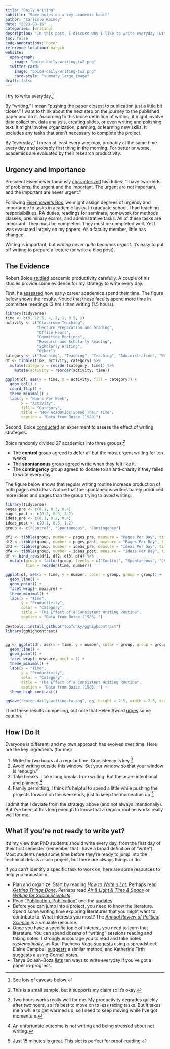 ```yaml
---
title: "Daily Writing"
subtitle: "Some notes on a key academic habit"
author: "Carlisle Rainey"
date: "2023-08-15"
categories: [writing]
description: "In this post, I discuss why I like to write everyday (with caveats)."
toc: false
code-annotations: hover
reference-location: margin
website:
  open-graph:
    image: "boice-daily-writing-tw2.png"
  twitter-card:
    image: "boice-daily-writing-tw2.png"
    card-style: "summary_large_image"
draft: false
---
```


I try to write everyday.^[See lots of caveats below!]

By "writing," I mean "pushing the paper closest to publication just a little bit closer." I want to think about the next step on the journey to the published paper and do it. According to this loose definition of writing, it might involve data collection, data analysis, creating slides, or even writing and polishing text. It might involve organization, planning, or learning new skills. It excludes any tasks that aren't necessary to complete the project.

By "everyday," I mean at least every weekday, probably at the same time every day and probably first thing in the morning. For better or worse, academics are evaluated by their research productivity. 

## Urgency and Importance

President Eisenhower famously [characterized](http://www.presidency.ucsb.edu/ws/?pid=9991) his duties: "I have two kinds of problems, the urgent and the important. The urgent are not important, and the important are never urgent."

Following [Eisenhower's Box](https://en.wikipedia.org/wiki/Time_management#The_Eisenhower_Method), we might assign degrees of urgency and importance to tasks in academic tasks. In graduate school, I had teaching responsibilities, RA duties, readings for seminars, homework for methods classes, preliminary exams, and administrative tasks.   All of these tasks are important. They must be completed. They must be completed well. Yet I was evaluated largely on my papers. As a faculty member, little has changed.

Writing is important, but *writing never quite becomes urgent.* It's easy to put off writing to prepare a lecture (or write a blog post).

## The Evidence

Robert Boice [studied](https://www.amazon.com/Professors-Writers-Self-Help-Productive-Writing/dp/091350713X) academic productivity carefully. A couple of his studies provide some evidence for my strategy to write every day.

First, he [assessed](https://www.sciencedirect.com/science/article/pii/0005796789901447) how early-career academics spend their time. The figure below shows the results. Notice that these faculty spend more time in committee meetings (2 hrs.) than writing (1.5 hours).

```r
library(tidyverse)
time <- c(9, 12.5, 4, 2, 1, 0.5, 2)
activity <- c("Classroom Teaching",
              "Lecture Preparation and Grading",
              "Office Hours",
              "Committee Meetings",
              "Research and Scholarly Reading",
              "Scholarly Writing",
              "Other")
category <- c("Teaching", "Teaching", "Teaching", "Administration", "Writing", "Writing", "Administration")
df <- tibble(time, activity, category) %>%
  mutate(category = reorder(category, time)) %>%
    mutate(activity = reorder(activity, time))
  
ggplot(df, aes(y = time, x = activity, fill = category)) + 
  geom_col() + 
  coord_flip() + 
  theme_minimal() + 
  labs(y = "Hours Per Week",
       x = "Activity",
       fill = "Category",
       title = "How Academics Spend Their Time",
       caption = "Data from Boice (1989)")
```


Second, Boice [conducted](https://www.sciencedirect.com/science/article/pii/0005796783900451) an experiment to assess the effect of writing strategies.

Boice randomly divided 27 academics into three groups:^[This is a small sample, but it supports my claim so it's okay.]

- The **control** group agreed to defer all but the most urgent writing for ten weeks.
- The **spontaneous** group agreed write when they felt like it.
- The **contingency** group agreed to donate to an anti-charity if they failed to write every day.

The figure below shows that regular writing routine increase production of both pages *and* ideas. Notice that the spontaneous writers barely produced more ideas and pages than the group trying to *avoid* writing.


```r
library(tidyverse)
pages_pre <- c(0.1, 0.3, 0.4)
pages_post <- c(0.2, 0.9, 3.2)
ideas_pre <- c(0.1, 0.2, 0.4)
ideas_post <- c(0.1, 0.6, 1.2)
group <- c("Control", "Spontaneous", "Contingency")

df1 <- tibble(group, number = pages_pre, measure = "Pages Per Day", time = "Pre-Intervention")
df2 <- tibble(group, number = pages_post, measure = "Pages Per Day", time = "Post-Intervention")
df3 <- tibble(group, number = ideas_pre, measure = "Ideas Per Day", time = "Pre-Intervention")
df4 <- tibble(group, number = ideas_post, measure = "Ideas Per Day", time = "Post-Intervention")  
df <- bind_rows(df1, df2, df3, df4) %>%
  mutate(group = factor(group, levels = c("Control", "Spontaneous", "Contingency")),
         time = reorder(time, number)) 

ggplot(df, aes(x = time, y = number, color = group, group = group)) + 
  geom_line() + 
  geom_point() +
  facet_wrap(~ measure) + 
  theme_minimal() + 
  labs(x = "Time",
       y = "Productivity",
       color = "Category",
       title = "The Effect of a Consistent Writing Routine",
       caption = "Data from Boice (1983).")
```

```r
devtools::install_github("topfunky/gghighcontrast")
library(gghighcontrast)


gg <- ggplot(df, aes(x = time, y = number, color = group, group = group)) + 
  geom_line() + 
  geom_point() +
  facet_wrap(~ measure, ncol = 1) + 
  theme_minimal() + 
  labs(x = "Time",
       y = "Productivity",
       color = "Category",
       title = "The Effect of a Consistent Writing Routine",
       caption = "Data from Boice (1983).") + 
  theme_high_contrast()

ggsave("boice-daily-writing-tw.png", gg, height = 2.5, width = 2.5, scale = 2)
```

I find these results compelling, but note that Helen Sword [urges](https://www.tandfonline.com/doi/pdf/10.1080/1360144X.2016.1210153) some caution.

## How I Do It

Everyone is different, and my own approach has evolved over time. Here are the key ingredients (for me):

1. Write for *two hours* at a regular time. Consistency is key.^[Two hours works really well for me. My productivity degrades quickly after two hours, so it's best to move on to less taxing tasks. But it takes me a while to get warmed up, so I need to keep moving while I've got momentum.]
1. Avoid writing outside this window. Set your window so that your window is "enough."
1. Take breaks. I take long breaks from writing. But these are intentional and planned.^[An unfortunate outcome is not writing and being stressed about not writing.] 
1. Family permitting, I think it's helpful to spend a little while pushing the projects forward on the weekends, just to keep the momentum up.^[Just 15 minutes is great. This slot is perfect for proof-reading.]

I admit that I deviate from the strategy above (and not always intentionally). But I've been at this long enough to know that a regular routine works really well for me.

## What if you're not ready to write yet?

It's my view that PhD students should write every day, from the first day of their first semester (remember that I have a broad definition of "write"). Most students need some time before they're ready to jump into the technical details a solo project, but there are always things to do.

If you can't identify a specific task to work on, here are some resources to help you brainstorm.

* Plan and organize. Start by reading [*How to Write a Lot*](https://www.amazon.com/How-Write-Lot-Practical-Productive/dp/1591477433). Perhaps read [*Getting Things Done*](https://www.amazon.com/Getting-Things-Done-Stress-Free-Productivity/dp/0142000280). Perhaps read [*Air & Light & Time & Space*](https://www.amazon.com/Air-Light-Time-Space-Successful/dp/0674737709) or [*Writing for Social Scientists*](https://www.amazon.com/Writing-Social-Scientists-Chicago-Publishing/dp/0226041328/).
* Read ["Publication, Publication"](https://gking.harvard.edu/files/gking/files/paperspub.pdf) and the [updates](https://gking.harvard.edu/papers).
* Before you can jump into a project, you need to know the literature. Spend some writing time exploring literatures that you might want to contribute to. What interests you most? The *[Annual Review of Political Science](https://www.annualreviews.org/journal/polisci)* is a valuable resource.
* Once you have a specific topic of interest, you need to learn that literature. You can spend dozens of "writing" sessions reading and taking notes. I strongly encourage you to read and take notes *systematically*, as Raul Pacheco-Vega [suggests](http://www.raulpacheco.org/2016/06/synthesizing-different-bodies-of-work-in-your-literature-review-the-conceptual-synthesis-excel-dump-technique/) using a spreadsheet, Elaine Campbell [suggests](https://alawuntoherself.com/2016/05/20/how-i-use-excel-to-manage-my-literature-review/) a similar method, and Katherine Firth [suggests](https://researchinsiders.blog/2017/04/27/turn-your-notes-into-writing-using-the-cornell-method-second-edition/) a using [Cornell notes](https://en.wikipedia.org/wiki/Cornell_Notes). 
* Tanya Golash-Boza [lists](http://getalifephd.blogspot.com/2012/01/ten-ways-to-write-every-day.html) ten ways to write everyday if you've got a paper in-progress.



